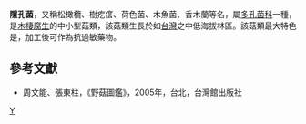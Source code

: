 {{Speciesbox
| taxon = Cryptoporus volvatus
| image = Cryptoporus volvatus 41860.jpg
| binomial_authority = (Peck) Shear
}}

'''隱孔菌'''，又稱松橄欖、樹疙瘩、荷色菌、木魚菌、香木蘭等名，屬[[多孔菌科|多孔菌科]]一種，是[[木棲腐生|木棲腐生]]的中小型菇類，該菇類生長於如[[台灣|台灣]]之中低海拔林區。該菇類最大特色是，加工後可作為抗過敏藥物。

==參考文獻==
*周文能、張東柱，《野菇圖鑑》，2005年，台北，台灣館出版社

{{Taxonbar}}
[[Category:隐孔菌属|Y]]